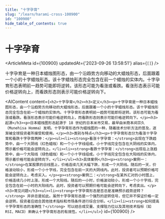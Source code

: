 ```yaml
---
title: "十字孕育"
slug: "/learn/harami-cross-100900"
id: "100900"
hide_table_of_contents: true
---
```



# 十字孕育

<ArticleMeta id={100900} updatedAt={'2023-09-26 13:58:51'} alias={`[]`} />
<div className='border-solid border-b border-t-0 my-4 border-[var(--ifm-color-gray-300)]' />

十字孕育是一种日本蜡烛图形态，由一个沿趋势方向移动的大蜡烛形态，后面跟着一个小的十字蜡烛形态。该十字蜡烛形态完全包含在前一个蜡烛的实体内。十字孕育形态表明前一趋势可能即将逆转。该形态可能为看涨或看跌。看涨形态表示可能价格逆转向上，而看跌形态则表示可能价格逆转向下。

<AIContent content={`<h2>十字孕育</h2><h3>定义</h3><p>十字孕育是一种日本蜡烛图形态，由一个沿趋势方向移动的大蜡烛形态，后面跟着一个小的十字蜡烛形态。该十字蜡烛形态完全包含在前一个蜡烛的实体内。十字孕育形态表明前一趋势可能即将逆转。该形态可能为看涨或看跌。看涨形态表示可能价格逆转向上，而看跌形态则表示可能价格逆转向下。</p><h3>起源</h3><p>日本蜡烛图形态起源于 18 世纪的日本米市交易，最早由米商本间宗久（Munehisa Homma）发明。十字孕育形态作为蜡烛图的一种，随着技术分析方法的普及，逐渐被全球投资者所接受和使用。</p><h3>类别与特点</h3><p>十字孕育形态分为看涨十字孕育和看跌十字孕育两种：</p><ul><li><strong>看涨十字孕育：</strong>出现在下跌趋势中，由一个大阴线（红色蜡烛）和一个小十字线组成。小十字线完全包含在大阴线的实体内，预示着价格可能会逆转向上。</li><li><strong>看跌十字孕育：</strong>出现在上涨趋势中，由一个大阳线（绿色蜡烛）和一个小十字线组成。小十字线完全包含在大阳线的实体内，预示着价格可能会逆转向下。</li></ul><h3>具体案例</h3><p><strong>案例一：</strong>在某股票的日线图上，价格连续几天大幅下跌，形成一个大阴线。随后的一天，价格波动较小，形成一个小十字线，完全包含在前一天的大阴线内。此时，投资者可以预期价格可能会逆转向上，考虑买入。</p><p><strong>案例二：</strong>在某外汇对的小时图上，价格连续几小时上涨，形成一个大阳线。随后的一小时，价格波动较小，形成一个小十字线，完全包含在前一小时的大阳线内。此时，投资者可以预期价格可能会逆转向下，考虑卖出。</p><h3>常见问题</h3><ul><li><strong>十字孕育形态是否总是准确预示趋势逆转？</strong> 并非总是如此。虽然十字孕育形态是一个强烈的逆转信号，但它并不保证价格一定会逆转。投资者应结合其他技术指标和市场条件进行综合分析。</li><li><strong>如何提高十字孕育形态的准确性？</strong> 可以结合成交量、支撑阻力位以及其他技术指标（如 RSI、MACD）来确认十字孕育形态的有效性。</li></ul>`} id={100900} />

